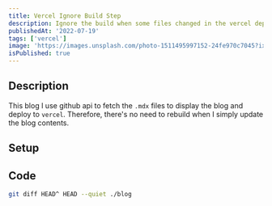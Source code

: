 ```yaml
---
title: Vercel Ignore Build Step
description: Ignore the build when some files changed in the vercel deployement.
publishedAt: '2022-07-19'
tags: ['vercel']
image: 'https://images.unsplash.com/photo-1511495997152-24fe970c7045?ixlib=rb-1.2.1&ixid=MnwxMjA3fDB8MHxwaG90by1wYWdlfHx8fGVufDB8fHx8&auto=format&fit=crop&w=1470&q=80'
isPublished: true
---
```


## Description

This blog I use github api to fetch the `.mdx` files to display the blog and deploy to `vercel`.
Therefore, there's no need to rebuild when I simply update the blog contents.

## Setup

## Code

```bash
git diff HEAD^ HEAD --quiet ./blog
```
